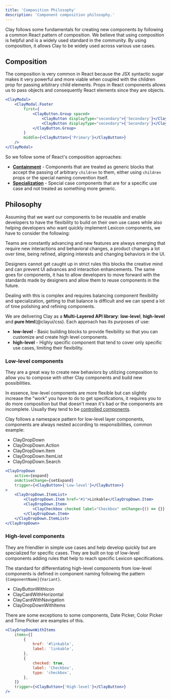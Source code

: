 ```yaml
---
title: 'Composition Philosophy'
description: 'Component composition philosophy.'
---
```


Clay follows some fundamentals for creating new components by following a common React
pattern of composition. We believe that using composition is helpful and is a widely used standard
in the community. By using composition, it allows Clay to be widely used across various use cases.

## Composition

The composition is very common in React because the JSX syntactic sugar makes it very powerful
and more viable when coupled with the children prop for passing arbitrary child elements. Props in
React components allows us to pass objects and consequently React elements since they are objects.

```jsx
<ClayModal>
	<ClayModal.Footer
		first={
			<ClayButton.Group spaced>
				<ClayButton displayType="secondary">{'Secondary'}</ClayButton>
				<ClayButton displayType="secondary">{'Secondary'}</ClayButton>
			</ClayButton.Group>
		}
		middle={<ClayButton>{'Primary'}</ClayButton>}
	/>
</ClayModal>
```

So we follow some of React's composition approaches:

-   [**Containment**](https://reactjs.org/docs/composition-vs-inheritance.html#containment) - Components that are treated as generic blocks that accept the passing of arbitrary `children` to them, either using `children` props or the special naming convention itself.
-   [**Specialization**](https://reactjs.org/docs/composition-vs-inheritance.html#specialization) - Special case components that are for a specific use case and not treated as something more generic.

## Philosophy

Assuming that we want our components to be reusable and enable developers to have the flexibility to build on their own use cases while also helping developers who want quickly implement Lexicon components, we have to consider the following:

Teams are constantly advancing and new features are always emerging that require new interactions and behavioral changes, a product changes a lot over time, being refined, aligning interests and changing behaviors in the UI.

Designers cannot get caught up in strict rules this blocks the creative mind and can prevent UI advances and interaction enhancements. The same goes for components, it has to allow developers to move forward with the standards made by designers and allow them to reuse components in the future.

Dealing with this is complex and requires balancing component flexibility and specialization, getting to that balance is difficult and we can spend a lot of time polishing and refining components.

We are delivering Clay as a **Multi-Layered API library**: **low-level**, **high-level** and **pure html**(@clayui/css). Each approach has its purposes of use:

-   **low-level** - Basic building blocks to provide flexibility so that you can customize and create high level components.
-   **high-level** - Highly specific component that tend to cover only specific use cases, limiting their flexibility.

### Low-level components

They are a great way to create new behaviors by utilizing composition to allow you to compose with other Clay components and build new possibilities.

In essence, low-level components are more flexible but can slightly increase the "work" you have to do to get specifications, it requires you to do more composition but that doesn't mean it's bad or the components are incomplete. Usually they tend to be [controlled components](https://reactjs.org/docs/forms.html#controlled-components).

Clay follows a namespace pattern for low-level layer components, components are always nested according to responsibilities, common example:

-   ClayDropDown
-   ClayDropDown.Action
-   ClayDropDown.Item
-   ClayDropDown.ItemList
-   ClayDropDown.Search

```jsx
<ClayDropDown
	active={expand}
	onActiveChange={setExpand}
	trigger={<ClayButton>{'Low-level'}</ClayButton>}
>
	<ClayDropDown.ItemList>
		<ClayDropDown.Item href="#1">Linkable</ClayDropDown.Item>
		<ClayDropDown.Item>
			<ClayCheckbox checked label="Checkbox" onChange={() => {}} />
		</ClayDropDown.Item>
	</ClayDropDown.ItemList>
</ClayDropDown>
```

### High-level components

They are friendlier in simple use cases and help develop quickly but are specialized for specific cases. They are built on top of low-level components adding rules that help to reach specific Lexicon specifications.

The standard for differentiating high-level components from low-level components is defined in component naming following the pattern `{ComponentName}{Variant}`.

-   ClayButtonWithIcon
-   ClayCardWithHorizontal
-   ClayCardWithNavigation
-   ClayDropDownWithItems

<div className="alert alert-warning">
	There are some exceptions to some components, Date Picker, Color Picker and
	Time Picker are examples of this.
</div>

```jsx
<ClayDropDownWithItems
	items={[
		{
			href: '#linkable',
			label: 'linkable',
		},
		{
			checked: true,
			label: 'Checkbox',
			type: 'checkbox',
		},
	]}
	trigger={<ClayButton>{'High-level'}</ClayButton>}
/>
```
